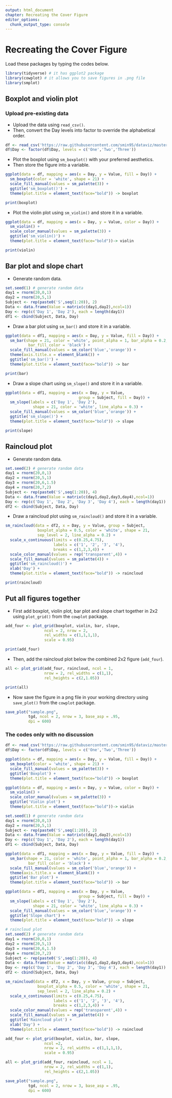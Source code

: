 ```yaml
---
output: html_document
chapter: Recreating the Cover Figure
editor_options:
  chunk_output_type: console
---
```


# Recreating the Cover Figure

Load these packages by typing the codes below.

```r
library(tidyverse) # it has ggplot2 package
library(cowplot) # it allows you to save figures in .png file
library(smplot)
```

## Boxplot and violin plot

### Upload pre-existing data {-}
- Upload the data using `read_csv()`.
- Then, convert the Day levels into factor to override the alphabetical order.

```r
df <- read_csv('https://raw.githubusercontent.com/smin95/dataviz/master/data.csv') 
df$Day <- factor(df$Day, levels = c('One','Two','Three'))
```

- Plot the boxplot using `sm_boxplot()` with your preferred aesthetics.
- Then store the figure into a variable. 

```r
ggplot(data = df, mapping = aes(x = Day, y = Value, fill = Day)) + 
  sm_boxplot(color = 'white', shape = 21) + 
  scale_fill_manual(values = sm_palette(3)) +
  ggtitle('sm_boxplot()') + 
  theme(plot.title = element_text(face="bold")) -> boxplot

print(boxplot)
```

- Plot the violin plot using `sm_violin()` and store it in a variable.

```r
ggplot(data = df, mapping = aes(x = Day, y = Value, color = Day)) + 
  sm_violin() + 
  scale_color_manual(values = sm_palette(3)) + 
  ggtitle('sm_violin()') + 
  theme(plot.title = element_text(face="bold"))-> violin

print(violin)
```

## Bar plot and slope chart
- Generate random data.

```r
set.seed(1) # generate random data
day1 = rnorm(20,0,1)
day2 = rnorm(20,5,1)
Subject <- rep(paste0('S',seq(1:20)), 2)
Data <- data.frame(Value = matrix(c(day1,day2),ncol=1))
Day <- rep(c('Day 1', 'Day 2'), each = length(day1))
df1 <- cbind(Subject, Data, Day)
```

- Draw a bar plot using `sm_bar()` and store it in a variable.

```r
ggplot(data = df1, mapping = aes(x = Day, y = Value, fill = Day)) +
  sm_bar(shape = 21, color = 'white', point_alpha = 1, bar_alpha = 0.2,
          bar_fill_color = 'black') +
  scale_fill_manual(values = sm_color('blue','orange')) +
  theme(axis.title.x = element_blank()) +
  ggtitle('sm_bar()') + 
  theme(plot.title = element_text(face="bold")) -> bar

print(bar)
```

- Draw a slope chart using `sm_slope()` and store it in a variable. 

```r
ggplot(data = df1, mapping = aes(x = Day, y = Value, 
                                group = Subject, fill = Day)) +
  sm_slope(labels = c('Day 1', 'Day 2'),
            shape = 21, color = 'white', line_alpha = 0.3) +
  scale_fill_manual(values = sm_color('blue','orange')) +
  ggtitle('sm_slope()') + 
  theme(plot.title = element_text(face="bold")) -> slope

print(slope)
```

## Raincloud plot
- Generate random data.

```r
set.seed(2) # generate random data
day1 = rnorm(20,0,1)
day2 = rnorm(20,5,1)
day3 = rnorm(20,6,1.5)
day4 = rnorm(20,7,2)
Subject <- rep(paste0('S',seq(1:20)), 4)
Data <- data.frame(Value = matrix(c(day1,day2,day3,day4),ncol=1))
Day <- rep(c('Day 1', 'Day 2', 'Day 3', 'Day 4'), each = length(day1))
df2 <- cbind(Subject, Data, Day)
```

- Draw a raincloud plot using `sm_raincloud()` and store it in a variable.

```r
sm_raincloud(data = df2, x = Day, y = Value, group = Subject,
              boxplot_alpha = 0.5, color = 'white', shape = 21,
              sep_level = 2, line_alpha = 0.2) +
  scale_x_continuous(limits = c(0.25,4.75), 
                     labels = c('1', '2', '3', '4'),
                     breaks = c(1,2,3,4)) +
  scale_color_manual(values = rep('transparent',4)) + 
  scale_fill_manual(values = sm_palette(4)) + 
  ggtitle('sm_raincloud()') + 
  xlab('Day') + 
  theme(plot.title = element_text(face="bold")) -> raincloud

print(raincloud)
```

## Put all figures together
- First add boxplot, violin plot, bar plot and slope chart together in 2x2 using `plot_grid()` from the `cowplot` package. 

```r
add_four <- plot_grid(boxplot, violin, bar, slope,
                 ncol = 2, nrow = 2, 
                 rel_widths = c(1,1,1,1),
                 scale = 0.95)

print(add_four)
```

- Then, add the raincloud plot below the combined 2x2 figure (`add_four`).

```r
all <- plot_grid(add_four, raincloud, ncol = 1, 
                 nrow = 2, rel_widths = c(1,1),
                 rel_heights = c(2,1.05))

print(all)
```

- Now save the figure in a png file in your working directory using `save_plot()` from the `cowplot` package.

```r

save_plot("sample.png", 
          tgd, ncol = 2, nrow = 3, base_asp = .95,
          dpi = 600)
```

### The codes only with no discussion {-}

```r
df <- read_csv('https://raw.githubusercontent.com/smin95/dataviz/master/data.csv') 
df$Day <- factor(df$Day, levels = c('One','Two','Three'))

ggplot(data = df, mapping = aes(x = Day, y = Value, fill = Day)) + 
  sm_boxplot(color = 'white', shape = 21) + 
  scale_fill_manual(values = sm_palette(3)) +
  ggtitle('Boxplot') + 
  theme(plot.title = element_text(face="bold")) -> boxplot

ggplot(data = df, mapping = aes(x = Day, y = Value, color = Day)) + 
  sm_violin() + 
  scale_color_manual(values = sm_palette(3)) + 
  ggtitle('Violin plot') + 
  theme(plot.title = element_text(face="bold"))-> violin

set.seed(1) # generate random data
day1 = rnorm(20,0,1)
day2 = rnorm(20,5,1)
Subject <- rep(paste0('S',seq(1:20)), 2)
Data <- data.frame(Value = matrix(c(day1,day2),ncol=1))
Day <- rep(c('Day 1', 'Day 2'), each = length(day1))
df1 <- cbind(Subject, Data, Day)

ggplot(data = df1, mapping = aes(x = Day, y = Value, fill = Day)) +
  sm_bar(shape = 21, color = 'white', point_alpha = 1, bar_alpha = 0.2,
          bar_fill_color = 'black') +
  scale_fill_manual(values = sm_color('blue','orange')) +
  theme(axis.title.x = element_blank()) +
  ggtitle('Bar plot') + 
  theme(plot.title = element_text(face="bold")) -> bar

ggplot(data = df1, mapping = aes(x = Day, y = Value, 
                                group = Subject, fill = Day)) +
  sm_slope(labels = c('Day 1', 'Day 2'),
            shape = 21, color = 'white', line_alpha = 0.3) +
  scale_fill_manual(values = sm_color('blue','orange')) +
  ggtitle('Slope chart') + 
  theme(plot.title = element_text(face="bold")) -> slope

# raincloud plot
set.seed(2) # generate random data
day1 = rnorm(20,0,1)
day2 = rnorm(20,5,1)
day3 = rnorm(20,6,1.5)
day4 = rnorm(20,7,2)
Subject <- rep(paste0('S',seq(1:20)), 4)
Data <- data.frame(Value = matrix(c(day1,day2,day3,day4),ncol=1))
Day <- rep(c('Day 1', 'Day 2', 'Day 3', 'Day 4'), each = length(day1))
df2 <- cbind(Subject, Data, Day)

sm_raincloud(data = df2, x = Day, y = Value, group = Subject,
              boxplot_alpha = 0.5, color = 'white', shape = 21,
              sep_level = 2, line_alpha = 0.2) +
  scale_x_continuous(limits = c(0.25,4.75), 
                     labels = c('1', '2', '3', '4'),
                     breaks = c(1,2,3,4)) +
  scale_color_manual(values = rep('transparent',4)) + 
  scale_fill_manual(values = sm_palette(4)) + 
  ggtitle('Raincloud plot') + 
  xlab('Day') + 
  theme(plot.title = element_text(face="bold")) -> raincloud

add_four <- plot_grid(boxplot, violin, bar, slope,
                 ncol =2,
                 nrow = 2, rel_widths = c(1,1,1,1),
                 scale = 0.95)

all <- plot_grid(add_four, raincloud, ncol = 1, 
                 nrow = 2, rel_widths = c(1,1), 
                 rel_heights = c(2,1.05))

save_plot("sample.png", 
          tgd, ncol = 2, nrow = 3, base_asp = .95,
          dpi = 600)
```